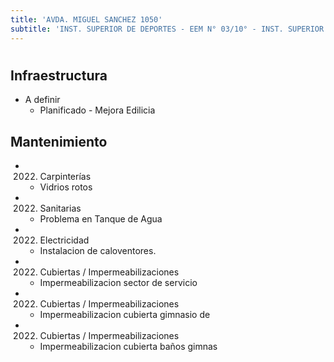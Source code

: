 ```yaml
---
title: 'AVDA. MIGUEL SANCHEZ 1050'
subtitle: 'INST. SUPERIOR DE DEPORTES - EEM N° 03/10° - INST. SUPERIOR DE EDUCACIÓN FÍSICA N° 01 DR. ENRIQUE ROMERO BREST'
---
```


#
## Infraestructura

* A definir 
    + Planificado - Mejora Edilicia 


## Mantenimiento

*  (2022) Carpinterías 
    + Vidrios rotos

*  (2022) Sanitarias 
    + Problema en Tanque de Agua

*  (2022) Electricidad 
    + Instalacion de caloventores.

*  (2022) Cubiertas / Impermeabilizaciones 
    + Impermeabilizacion sector de servicio

*  (2022) Cubiertas / Impermeabilizaciones 
    + Impermeabilizacion cubierta gimnasio de

*  (2022) Cubiertas / Impermeabilizaciones 
    + Impermeabilizacion cubierta baños gimnas







